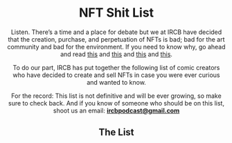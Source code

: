 <Header 
    title="NFT Shit List | I Read Comic Books podcast" 
    description="There’s a time and a place for debate but we at IRCB have decided that the creation, purchase, and perpetuation of NFTs is bad; bad for the art community and bad for the environment."
    keywords="nft, bitcoin, crypto, cryptocurrency, ethereum, blockchain, art, comics, comic books"
/>

# NFT Shit List

Listen. There’s a time and a place for debate but we at IRCB have decided that the creation, purchase, and perpetuation of NFTs is bad; bad for the art community and bad for the environment. If you need to know why, go ahead and read [this](https://everestpipkin.medium.com/but-the-environmental-issues-with-cryptoart-1128ef72e6a3) and [this](https://thehill.com/changing-america/sustainability/energy/544778-heard-nfts-are-bad-for-the-environment-heres-what-that) and [this](https://www.wired.com/story/nfts-hot-effect-earth-climate/) and [this](https://mashable.com/article/nft-cryptocurrency-bad-environment-art/).

To do our part, IRCB has put together the following list of comic creators who have decided to create and sell NFTs in case you were ever curious and wanted to know.

For the record: This list is not definitive and will be ever growing, so make sure to check back. And if you know of someone who should be on this list, shoot us an email: **ircbpodcast@gmail.com**

## The List

<ShitListTable />